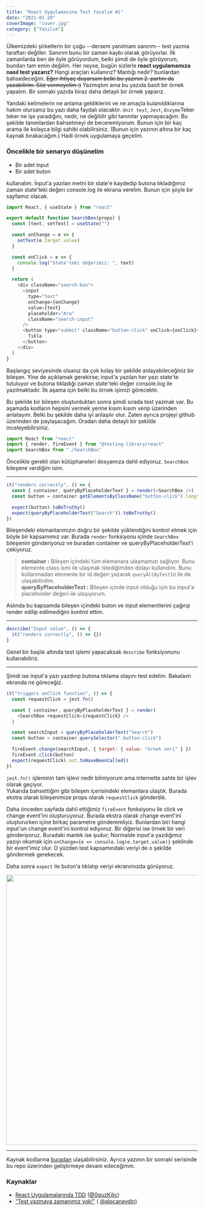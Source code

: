 ```yaml
---
title: "React Uygulamasına Test Yazalım #1"
date: "2021-01-28"
coverImage: "cover.jpg"
category: ["Yazılım"]
---
```


Ülkemizdeki şirketlerin bir çoğu --dersem yanılmam sanırım-- test yazma taraftarı değiller. Sanırım bunu bir zaman kaybı olarak görüyorlar. İlk zamanlarda ben de öyle görüyordum, belki şimdi de öyle görüyorum, bundan tam emin değilim. Her neyse, bugün sizlerle **react uygulamamıza nasıl test yazarız?** Hangi araçları kullanırız? Mantığı nedir? bunlardan bahsedeceğim. ~~Eğer ihtiyaç duyarsam belki bu yazının 2. partını da yazabilirim. Söz vermeyelim :)~~ Yazmıştım ama bu yazıda basit bir örnek yapalım. Bir sonraki yazıda biraz daha detaylı bir örnek yaparız.

Yandaki kelimelerin ne anlama geldiklerini ve ne amaçla kulanıldıklarına hakim olursanız bu yazı daha faydalı olacaktır. `Unit test`, `Jest`, `Enzyme`Teker teker ne işe yaradığını, nedir, ne değildir gibi tanımlar yapmayacağım. Bu şekilde tanımlardan bahsetmeyi de beceremiyorum. Bunun için bir kaç arama ile kolayca bilgi sahibi olabilirsiniz. (Bunun için yazının altına bir kaç kaynak bırakacağım.) Hadi örnek uygulamaya geçelim.

<h3>Öncelikle bir senaryo düşünelim</h3>

- Bir adet input
- Bir adet buton

kullanalım. İnput'a yazılan metni bir state'e kaydedip butona tıkladığımız zaman state'teki değeri console.log ile ekrana verelim. Bunun için şöyle bir sayfamız olacak.

```js
import React, { useState } from "react"

export default function SearchBox(props) {
  const [text, setText] = useState("")

  const onChange = e => {
    setText(e.target.value)
  }

  const onClick = e => {
    console.log("State'teki değerimiz: ", text) 
  }

  return (
    <div className="search-box">
      <input
        type="text"
        onChange={onChange}
        value={text}
        placeholder="Ara"
        className="search-input"
      />
      <button type="submit" className="button-click" onClick={onClick}>
        Tıkla
      </button>
    </div>
  )
}
```

Başlangıç seviyesinde olsanız da çok kolay bir şekilde anlayabileceğiniz bir bileşen. Yine de açıklamak gerekirse; input'a yazılan her yazı state'te tutuluyor ve butona tıkladığı zaman state'teki değer console.log ile yazılmaktadır. İlk aşama için belki bu örnek işimizi görecektir.

Bu şekilde bir bileşen oluşturduktan sonra şimdi sırada test yazmak var. Bu aşamada kodların hepsini vermek yerine kısım kısım verip üzerinden anlatayım. Belki bu şekilde daha iyi anlaşılır olur. Zaten ayrıca projeyi github üzerinden de paylaşacağım. Oradan daha detaylı bir şekilde inceleyebilirsiniz.

```javascript
import React from "react"
import { render, fireEvent } from "@testing-library/react"
import SearchBox from "./SearchBox"
```

Öncelikle gerekli olan kütüphaneleri dosyamıza dahil ediyoruz. `SearchBox` bileşene verdiğim isim.

<hr />

```javascript
it("renders correctly", () => {
  const { container, queryByPlaceholderText } = render(<SearchBox />)
  const button = container.getElementsByClassName("button-click").length

  expect(button).toBeTruthy()
  expect(queryByPlaceholderText("Search")).toBeTruthy()
})
```

Bileşendeki elemanlarımızın doğru bir şekilde yüklendiğini kontrol etmek için böyle bir kapsamımız var. Burada `render` fonksiyonu içinde `SearchBox` bileşenini gönderiyoruz ve buradan container ve queryByPlaceholderText'i çekiyoruz.

> **container :** Bileşen içindeki tüm elemanara ulaşmamızı sağlıyor. Bunu elemente class ismi ile ulaşmak istediğimden dolayı kullandım. Bunu kullanmadan elemente bir id değeri yazarak `queryAllByTestId` ile de ulaşabilirdim. <br /> **queryByPlaceholderText :** Bileşen içinde input olduğu için bu input'a placeholder değeri ile ulaşıyorum.

Aslında bu kapsamda bileşen içindeki buton ve input elementlerini çağırıp render edilip edilmediğini kontrol ettim.

<hr />

```javascript
describe("Input value", () => {
  it("renders correctly", () => {})
}
```

Genel bir başlık altında test işlemi yapacaksak `describe` fonksiyonunu kullanabiliriz.

<hr />

Şimdi ise input'a yazı yazdırıp butona tıklama olayını test edelim. Bakalaım ekranda ne göreceğiz.

```javascript
it("triggers onClick function", () => {
  const requestClick = jest.fn()

  const { container, queryByPlaceholderText } = render(
    <SearchBox requestClick={requestClick} />
  )

  const searchInput = queryByPlaceholderText("Search")
  const button = container.querySelector(".button-click")

  fireEvent.change(searchInput, { target: { value: "örnek veri" } })
  fireEvent.click(button)
  expect(requestClick).not.toHaveBeenCalled()
})
```

`jest.fn()` işleminin tam işlevi nedir bilmiyorum ama internette sahte bir işlev olarak geçiyor.  
Yukarıda bahsettiğim gibi bileşen içerisindeki elemanlara ulaştık. Burada ekstra olarak bileşenimize props olarak `requestClick` gönderdik.

Daha önceden sayfada dahil ettiğimiz `fireEvent` fonksiyonu ile click ve change event'ini oluşturuyoruz. Burada ekstra olarak change event'ini oluştururken içine birkaç parametre gönderemliyiz. Bunlardan biri hangi input'un change event'ini kontrol ediyoruz. Bir diğerisi ise örnek bir veri gönderiyoruz. Buradaki mantık ise şudur; Normalde input'a yazdığımız yazıyı okumak için `onChange={e => console.log(e.target.value)}` şeklinde bir event'imiz olur. O yüzden test kapsamındaki veriyi de o şekilde göndermek gerekecek.

Daha sonra `expect` ile buton'a tıklatıp veriyi ekranımızda görüyoruz.

<Image alt="" src="/posts/react-uygulamasina-test-yazalim-1/output.png" width="1128" height="710" />

<hr />

Kaynak kodlarına [buradan](https://github.com/berat/hadi-test-yazalim) ulaşabilirsiniz. Ayrıca yazının bir sonraki serisinde bu repo üzerinden geliştirmeye devam edeceğimm.

<h3>Kaynaklar</h3>

- [React Uygulamalarında TDD](https://oguzkilic.medium.com/react-uygulamalar%C4%B1nda-tdd-48f93335d8fb) ([@0guzKilic](https://mobile.twitter.com/0guzKilic))
- [“Test yazmaya zamanımız yok!”](https://medium.com/atolye15/test-yazmaya-zaman%C4%B1m%C4%B1z-yok-926993d92c47) ( [@alpcanaydin](https://mobile.twitter.com/alpcanaydin))
